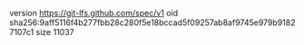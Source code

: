 version https://git-lfs.github.com/spec/v1
oid sha256:9aff5116f4b277fbb28c280f5e18bccad5f09257ab8af9745e979b91827107c1
size 11037
